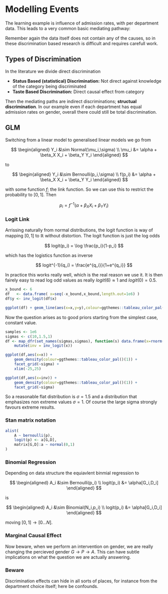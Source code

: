# Modelling Events

The learning example is influence of admission rates, with per department data. This leads to a very common basic mediating pathway:

\begin{tikzcd}
& D \arrow[dr] \\
G \arrow[ur] \arrow[rr] && A
\end{tikzcd}

Remember again the data itself does not contain any of the causes, so in these discrimination based research is difficult and requires carefull work.

## Types of Discrimination

In the literature we divide direct discrimination

- **Status Based (statistical) Discrimination:** Not direct against knowledge of the category being discriminated
- **Taste Based Discrimination:** Direct causal effect from category

Then the mediating paths are indirect discriminations; **structual discrimination**. In our example even if each department has equal admission rates on gender, overall there could still be total discrimination.

## GLM

Switching from a linear model to generalised linear models we go from

$$ \begin{aligned}
Y_i   &\sim Normal(\mu_i,\sigma) \\
\mu_i &= \alpha + \beta_X X_i + \beta_Y Y_i
\end{aligned} $$

to

$$ \begin{aligned}
Y_i   &\sim Bernoulli(p_i,\sigma) \\
f(p_i) &= \alpha + \beta_X X_i + \beta_Y Y_i
\end{aligned} $$

with some function $f$; the link function. So we can use this to restrict the probability to $[0,1]$. Then

$$ p_i = f^{-1}(\alpha + \beta_X X_i + \beta_Y Y_i) $$

### Logit Link

Arrissing naturally from normal distributions, the logit function is way of mapping $[0,1]$ to $\mathbb{R}$ without distortion. The logit function is just the log odds

$$ logit(p_i) = \log \frac{p_i}{1-p_i} $$

which has the logistics function as inverse

$$ logit^{-1}(q_i) = \frac{e^{q_i}}{1+e^{q_i}} $$

In practice this works really well, which is the real reason we use it. It is then fairely easy to read log odd values as really $logit(6) \approx 1$ and $logit(0) = 0.5$.

```r
x_bound <- 6
df   <- data.frame( x=seq(-x_bound,x_bound,length.out=1e6) )
df$y <- inv_logit(df$x)

ggplot(df) + geom_line(aes(x=x,y=y),colour=ggthemes::tableau_color_pal()(1))
```

Now the question arises as to good priors starting from the simplest case, constant value.

```r
samples <- 1e6
sigmas <- c(10,1.5,1)
df <- map_dfr(set_names(sigmas,sigmas), function(s) data.frame(x=rnorm(samples,sd=s)), .id='sigma') %>% 
	mutate(inv = inv_logit(x))

ggplot(df,aes(x=x)) +
	geom_density(colour=ggthemes::tableau_color_pal()(1)) +
	facet_grid(~sigma) +
	xlim(-25,25)

ggplot(df,aes(x=inv)) +
	geom_density(colour=ggthemes::tableau_color_pal()(1)) +
	facet_grid(~sigma)
```
So a reasonable flat distribution is $\sigma = 1.5$ and a distribution that emphasizes non extreme values $\sigma = 1$. Of course the large sigma strongly favours extreme results.

### Stan matrix notation

```r
alist(
	A ~ bernoulli(p),
	logit(p) <- a[G,D],
	matrix[G,D]:a ~ normal(0,1)
)
```

### Binomial Regression

Depending on data structure the equiavlent binmial regression to

$$ \begin{aligned}
A_i        &\sim Bernoulli(p_i) \\
logit(p_i) &= \alpha[G_i,D_i]
\end{aligned} $$

is

$$ \begin{aligned}
A_i        &\sim Binomial(N_i,p_i) \\
logit(p_i) &= \alpha[G_i,D_i]
\end{aligned} $$

moving $[0,1] \to [0 ... N]$.

### Marginal Causal Effect

Now beware, when we perform an intervention on gender, we are really changing the percieved gender $G \to P \to A$. This can have subtle implications on what the question we are actually answering.

### Beware

Discrimination effects can hide in all sorts of places, for instance from the department choice itself; here be confounds.

